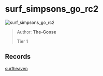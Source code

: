 
# surf_simpsons_go_rc2

![surf_simpsons_go_rc2](https://raw.githubusercontent.com/Sayt123/SurfMapPics/Maps-and-bonuses/csgo/surf_simpsons_go_rc2.jpg)

> Author: **The-Goose**
>
> Tier 1

## Records

[surfheaven](https://surfheaven.eu/map/surf_simpsons_go_rc2)
